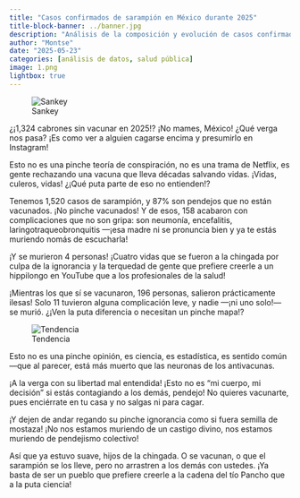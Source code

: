 ```yaml
---
title: "Casos confirmados de sarampión en México durante 2025"
title-block-banner: ../banner.jpg
description: "Análisis de la composición y evolución de casos confirmados de sarampión."
author: "Montse"
date: "2025-05-23"
categories: [análisis de datos, salud pública]
image: 1.png
lightbox: true
---
```


![Sankey](1.png){group="my-gallery"}

¿¡1,324 cabrones sin vacunar en 2025!? ¡No mames, México! ¿Qué verga nos pasa? ¡Es como ver a alguien cagarse encima y presumirlo en Instagram!

Esto no es una pinche teoría de conspiración, no es una trama de Netflix, es gente rechazando una vacuna que lleva décadas salvando vidas. ¡Vidas, culeros, vidas! ¿¡Qué puta parte de eso no entienden!?

Tenemos 1,520 casos de sarampión, y 87% son pendejos que no están vacunados. ¡No pinche vacunados! Y de esos, 158 acabaron con complicaciones que no son gripa: son neumonía, encefalitis, laringotraqueobronquitis —¡esa madre ni se pronuncia bien y ya te estás muriendo nomás de escucharla!

¡Y se murieron 4 personas! ¡Cuatro vidas que se fueron a la chingada por culpa de la ignorancia y la terquedad de gente que prefiere creerle a un hippilongo en YouTube que a los profesionales de la salud!

¡Mientras los que sí se vacunaron, 196 personas, salieron prácticamente ilesas! Solo 11 tuvieron alguna complicación leve, y nadie —¡ni uno solo!— se murió. ¿¡Ven la puta diferencia o necesitan un pinche mapa!?

![Tendencia](2.png){group="my-gallery"}

Esto no es una pinche opinión, es ciencia, es estadística, es sentido común —que al parecer, está más muerto que las neuronas de los antivacunas.

¡A la verga con su libertad mal entendida! ¡Esto no es "mi cuerpo, mi decisión" si estás contagiando a los demás, pendejo! No quieres vacunarte, pues enciérrate en tu casa y no salgas ni para cagar.

¡Y dejen de andar regando su pinche ignorancia como si fuera semilla de mostaza! ¡No nos estamos muriendo de un castigo divino, nos estamos muriendo de pendejismo colectivo!

Así que ya estuvo suave, hijos de la chingada. O se vacunan, o que el sarampión se los lleve, pero no arrastren a los demás con ustedes. ¡Ya basta de ser un pueblo que prefiere creerle a la cadena del tío Pancho que a la puta ciencia!